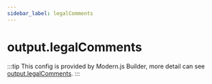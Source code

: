 ```yaml
---
sidebar_label: legalComments
---
```


# output.legalComments

:::tip
This config is provided by Modern.js Builder, more detail can see [output.legalComments](https://modernjs.dev/builder/en/api/config-output.html#outputlegalcomments).
:::


<Main />

